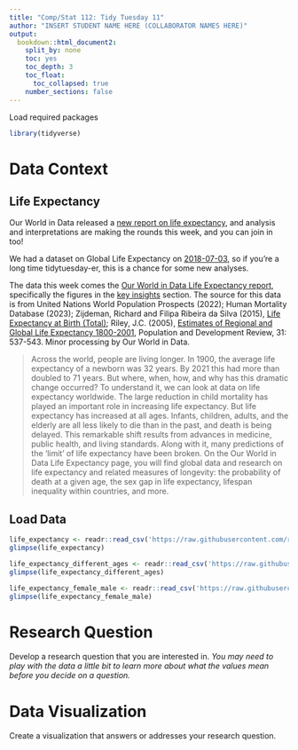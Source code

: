 ```yaml
---
title: "Comp/Stat 112: Tidy Tuesday 11"
author: "INSERT STUDENT NAME HERE (COLLABORATOR NAMES HERE)"
output:
  bookdown::html_document2:
    split_by: none
    toc: yes
    toc_depth: 3
    toc_float:
      toc_collapsed: true
    number_sections: false
---
```


Load required packages
```r
library(tidyverse)
```


# Data Context

## Life Expectancy

Our World in Data released a [new report on life expectancy](https://ourworldindata.org/life-expectancy), and analysis and interpretations are making the rounds this week, and you can join in too! 

We had a dataset on Global Life Expectancy on [2018-07-03](https://github.com/rfordatascience/tidytuesday/tree/master/data/2018#readme), so if you're a long time tidytuesday-er, this is a chance for some new analyses. 

The data this week comes the [Our World in Data Life Expectancy report](https://ourworldindata.org/life-expectancy), specifically the figures in the [key insights](https://ourworldindata.org/life-expectancy#key-insights) section. The source for this data is from United Nations World Population Prospects (2022); Human Mortality Database (2023); Zijdeman, Richard and Filipa Ribeira da Silva (2015), [Life Expectancy at Birth (Total)](http://hdl.handle.net/10622/LKYT5); Riley, J.C. (2005), [Estimates of Regional and Global Life Expectancy 1800-2001](https://doi.org/10.1111/j.1728-4457.2005.00083.x), Population and Development Review, 31: 537-543. Minor processing by Our World in Data. 

>Across the world, people are living longer.
In 1900, the average life expectancy of a newborn was 32 years. By 2021 this had more than doubled to 71 years.
But where, when, how, and why has this dramatic change occurred?
To understand it, we can look at data on life expectancy worldwide.
The large reduction in child mortality has played an important role in increasing life expectancy. But life expectancy has increased at all ages. Infants, children, adults, and the elderly are all less likely to die than in the past, and death is being delayed.
This remarkable shift results from advances in medicine, public health, and living standards. Along with it, many predictions of the ‘limit’ of life expectancy have been broken.
On the Our World in Data Life Expectancy page, you will find global data and research on life expectancy and related measures of longevity: the probability of death at a given age, the sex gap in life expectancy, lifespan inequality within countries, and more.

## Load Data

```r
life_expectancy <- readr::read_csv('https://raw.githubusercontent.com/rfordatascience/tidytuesday/master/data/2023/2023-12-05/life_expectancy.csv')
glimpse(life_expectancy)
```

```r
life_expectancy_different_ages <- readr::read_csv('https://raw.githubusercontent.com/rfordatascience/tidytuesday/master/data/2023/2023-12-05/life_expectancy_different_ages.csv')
glimpse(life_expectancy_different_ages)
```

```r
life_expectancy_female_male <- readr::read_csv('https://raw.githubusercontent.com/rfordatascience/tidytuesday/master/data/2023/2023-12-05/life_expectancy_female_male.csv')
glimpse(life_expectancy_female_male)
```


# Research Question

Develop a research question that you are interested in. *You may need to play with the data a little bit to learn more about what the values mean before you decide on a question.*

# Data Visualization

Create a visualization that answers or addresses your research question.

```r

```
